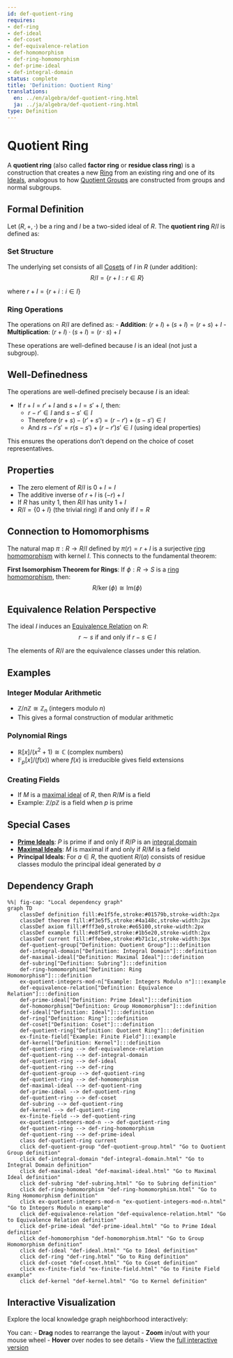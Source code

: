 ```yaml
---
id: def-quotient-ring
requires:
- def-ring
- def-ideal
- def-coset
- def-equivalence-relation
- def-homomorphism
- def-ring-homomorphism
- def-prime-ideal
- def-integral-domain
status: complete
title: 'Definition: Quotient Ring'
translations:
  en: ../en/algebra/def-quotient-ring.html
  ja: ../ja/algebra/def-quotient-ring.html
type: Definition
---
```


# Quotient Ring {#def-quotient-ring}

A **quotient ring** (also called **factor ring** or **residue class ring**) is a construction that creates a new [Ring](def-ring.qmd) from an existing ring and one of its [Ideals](def-ideal.qmd), analogous to how [Quotient Groups](def-quotient-group.qmd) are constructed from groups and normal subgroups.

## Formal Definition

Let $(R, +, \cdot)$ be a ring and $I$ be a two-sided ideal of $R$. The **quotient ring** $R/I$ is defined as:

### Set Structure

The underlying set consists of all [Cosets](def-coset.qmd) of $I$ in $R$ (under addition):
$$R/I = \{r + I : r \in R\}$$

where $r + I = \{r + i : i \in I\}$

### Ring Operations

The operations on $R/I$ are defined as:
- **Addition**: $(r + I) + (s + I) = (r + s) + I$
- **Multiplication**: $(r + I) \cdot (s + I) = (r \cdot s) + I$

These operations are well-defined because $I$ is an ideal (not just a subgroup).

## Well-Definedness

The operations are well-defined precisely because $I$ is an ideal:

- If $r + I = r' + I$ and $s + I = s' + I$, then:
  - $r - r' \in I$ and $s - s' \in I$
  - Therefore $(r + s) - (r' + s') = (r - r') + (s - s') \in I$
  - And $rs - r's' = r(s - s') + (r - r')s' \in I$ (using ideal properties)

This ensures the operations don't depend on the choice of coset representatives.

## Properties

- The zero element of $R/I$ is $0 + I = I$
- The additive inverse of $r + I$ is $(-r) + I$
- If $R$ has unity $1$, then $R/I$ has unity $1 + I$
- $R/I = \{0 + I\}$ (the trivial ring) if and only if $I = R$

## Connection to Homomorphisms

The natural map $\pi: R \to R/I$ defined by $\pi(r) = r + I$ is a surjective [ring homomorphism](def-ring-homomorphism.qmd) with kernel $I$. This connects to the fundamental theorem:

**First Isomorphism Theorem for Rings**: If $\phi: R \to S$ is a [ring homomorphism](def-ring-homomorphism.qmd), then:
$$R/\ker(\phi) \cong \text{Im}(\phi)$$

## Equivalence Relation Perspective

The ideal $I$ induces an [Equivalence Relation](../logic-set-theory/def-equivalence-relation.qmd) on $R$:
$$r \sim s \text{ if and only if } r - s \in I$$

The elements of $R/I$ are the equivalence classes under this relation.

## Examples

### Integer Modular Arithmetic
- $\mathbb{Z}/n\mathbb{Z} \cong \mathbb{Z}_n$ (integers modulo $n$)
- This gives a formal construction of modular arithmetic

### Polynomial Rings
- $\mathbb{R}[x]/(x^2 + 1) \cong \mathbb{C}$ (complex numbers)
- $\mathbb{F}_p[x]/(f(x))$ where $f(x)$ is irreducible gives field extensions

### Creating Fields
- If $M$ is a [maximal ideal](def-maximal-ideal.qmd) of $R$, then $R/M$ is a field
- Example: $\mathbb{Z}/p\mathbb{Z}$ is a field when $p$ is prime

## Special Cases

- **[Prime Ideals](def-prime-ideal.qmd)**: $P$ is prime if and only if $R/P$ is an [integral domain](def-integral-domain.qmd)
- **[Maximal Ideals](def-maximal-ideal.qmd)**: $M$ is maximal if and only if $R/M$ is a field
- **Principal Ideals**: For $a \in R$, the quotient $R/(a)$ consists of residue classes modulo the principal ideal generated by $a$

## Dependency Graph

```mermaid
%%| fig-cap: "Local dependency graph"
graph TD
    classDef definition fill:#e1f5fe,stroke:#01579b,stroke-width:2px
    classDef theorem fill:#f3e5f5,stroke:#4a148c,stroke-width:2px
    classDef axiom fill:#fff3e0,stroke:#e65100,stroke-width:2px
    classDef example fill:#e8f5e9,stroke:#1b5e20,stroke-width:2px
    classDef current fill:#ffebee,stroke:#b71c1c,stroke-width:3px
    def-quotient-group["Definition: Quotient Group"]:::definition
    def-integral-domain["Definition: Integral Domain"]:::definition
    def-maximal-ideal["Definition: Maximal Ideal"]:::definition
    def-subring["Definition: Subring"]:::definition
    def-ring-homomorphism["Definition: Ring Homomorphism"]:::definition
    ex-quotient-integers-mod-n["Example: Integers Modulo n"]:::example
    def-equivalence-relation["Definition: Equivalence Relation"]:::definition
    def-prime-ideal["Definition: Prime Ideal"]:::definition
    def-homomorphism["Definition: Group Homomorphism"]:::definition
    def-ideal["Definition: Ideal"]:::definition
    def-ring["Definition: Ring"]:::definition
    def-coset["Definition: Coset"]:::definition
    def-quotient-ring["Definition: Quotient Ring"]:::definition
    ex-finite-field["Example: Finite Field"]:::example
    def-kernel["Definition: Kernel"]:::definition
    def-quotient-ring --> def-equivalence-relation
    def-quotient-ring --> def-integral-domain
    def-quotient-ring --> def-ideal
    def-quotient-ring --> def-ring
    def-quotient-group --> def-quotient-ring
    def-quotient-ring --> def-homomorphism
    def-maximal-ideal --> def-quotient-ring
    def-prime-ideal --> def-quotient-ring
    def-quotient-ring --> def-coset
    def-subring --> def-quotient-ring
    def-kernel --> def-quotient-ring
    ex-finite-field --> def-quotient-ring
    ex-quotient-integers-mod-n --> def-quotient-ring
    def-quotient-ring --> def-ring-homomorphism
    def-quotient-ring --> def-prime-ideal
    class def-quotient-ring current
    click def-quotient-group "def-quotient-group.html" "Go to Quotient Group definition"
    click def-integral-domain "def-integral-domain.html" "Go to Integral Domain definition"
    click def-maximal-ideal "def-maximal-ideal.html" "Go to Maximal Ideal definition"
    click def-subring "def-subring.html" "Go to Subring definition"
    click def-ring-homomorphism "def-ring-homomorphism.html" "Go to Ring Homomorphism definition"
    click ex-quotient-integers-mod-n "ex-quotient-integers-mod-n.html" "Go to Integers Modulo n example"
    click def-equivalence-relation "def-equivalence-relation.html" "Go to Equivalence Relation definition"
    click def-prime-ideal "def-prime-ideal.html" "Go to Prime Ideal definition"
    click def-homomorphism "def-homomorphism.html" "Go to Group Homomorphism definition"
    click def-ideal "def-ideal.html" "Go to Ideal definition"
    click def-ring "def-ring.html" "Go to Ring definition"
    click def-coset "def-coset.html" "Go to Coset definition"
    click ex-finite-field "ex-finite-field.html" "Go to Finite Field example"
    click def-kernel "def-kernel.html" "Go to Kernel definition"
```

## Interactive Visualization

Explore the local knowledge graph neighborhood interactively:

::: {.graph-viz data-id="def-quotient-ring" data-width="700" data-height="500"}
:::

You can:
- **Drag** nodes to rearrange the layout
- **Zoom** in/out with your mouse wheel
- **Hover** over nodes to see details
- View the [full interactive version](../../output/interactive/en/def-quotient-ring.html){target="_blank"}
